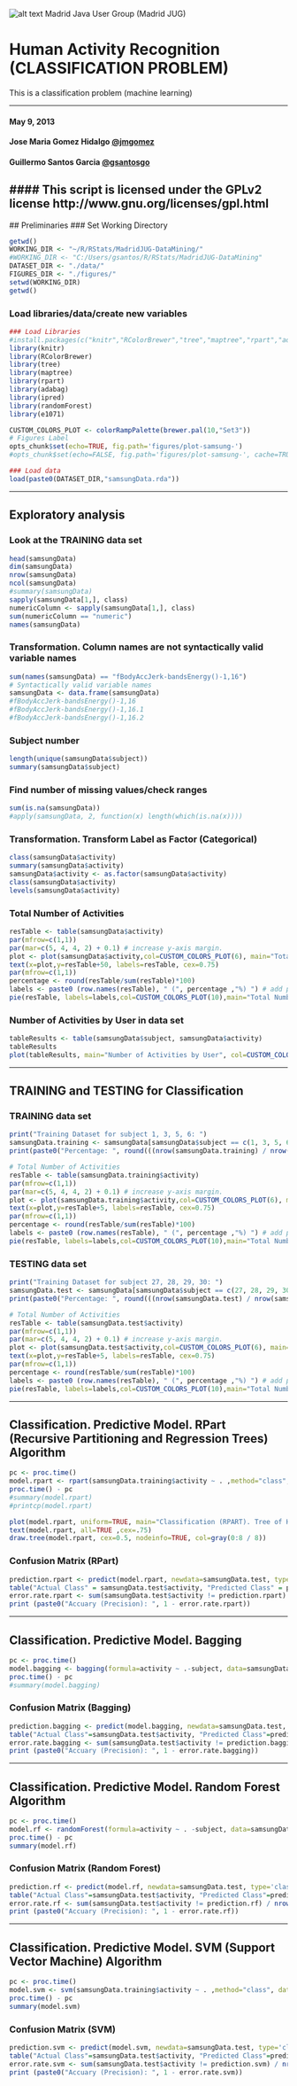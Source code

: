 ![alt text](logo/logoMadridJUG.png) Madrid Java User Group (Madrid JUG)

Human Activity Recognition (CLASSIFICATION PROBLEM)
========================================================
This is a classification problem (machine learning)

******
#### May 9, 2013
#### Jose Maria Gomez Hidalgo [@jmgomez](http://twitter.com/jmgomez)
#### Guillermo Santos Garcia [@gsantosgo](http://twitter.com/gsantosgo)
#### This script is licensed under the GPLv2 license http://www.gnu.org/licenses/gpl.html
----------------------------------------------------------------

 
## Preliminaries
### Set Working Directory
```r
getwd()
WORKING_DIR <- "~/R/RStats/MadridJUG-DataMining/" 
#WORKING_DIR <- "C:/Users/gsantos/R/RStats/MadridJUG-DataMining"
DATASET_DIR <- "./data/"
FIGURES_DIR <- "./figures/"
setwd(WORKING_DIR)
getwd()
```

### Load libraries/data/create new variables

```r
### Load Libraries 
#install.packages(c("knitr","RColorBrewer","tree","maptree","rpart","adabag","ipred","randomForest","e1071")) 
library(knitr)
library(RColorBrewer)
library(tree) 
library(maptree)
library(rpart)
library(adabag)
library(ipred)
library(randomForest)
library(e1071)

CUSTOM_COLORS_PLOT <- colorRampPalette(brewer.pal(10,"Set3"))
# Figures Label
opts_chunk$set(echo=TRUE, fig.path='figures/plot-samsung-')
#opts_chunk$set(echo=FALSE, fig.path='figures/plot-samsung-', cache=TRUE)

### Load data
load(paste0(DATASET_DIR,"samsungData.rda"))

```     
     
------

## Exploratory analysis

### Look at the TRAINING data set 

```r
head(samsungData)
dim(samsungData)
nrow(samsungData)
ncol(samsungData)
#summary(samsungData)
sapply(samsungData[1,], class)
numericColumn <- sapply(samsungData[1,], class)
sum(numericColumn == "numeric")
names(samsungData)
```

### Transformation. Column names are not syntactically valid variable names
```r
sum(names(samsungData) == "fBodyAccJerk-bandsEnergy()-1,16")
# Syntactically valid variable names 
samsungData <- data.frame(samsungData)
#fBodyAccJerk-bandsEnergy()-1,16
#fBodyAccJerk-bandsEnergy()-1,16.1
#fBodyAccJerk-bandsEnergy()-1,16.2 
```

### Subject number 
```r
length(unique(samsungData$subject))
summary(samsungData$subject)
```

### Find number of missing values/check ranges
```r
sum(is.na(samsungData))
#apply(samsungData, 2, function(x) length(which(is.na(x))))
```

### Transformation. Transform Label as Factor (Categorical) 
```r
class(samsungData$activity)
summary(samsungData$activity)
samsungData$activity <- as.factor(samsungData$activity)
class(samsungData$activity)
levels(samsungData$activity)
```

### Total Number of Activities
```r
resTable <- table(samsungData$activity)
par(mfrow=c(1,1))
par(mar=c(5, 4, 4, 2) + 0.1) # increase y-axis margin.
plot <- plot(samsungData$activity,col=CUSTOM_COLORS_PLOT(6), main="Total Number of Activities", ylim=c(0,1500), ylab="Examples Number")
text(x=plot,y=resTable+50, labels=resTable, cex=0.75)
par(mfrow=c(1,1))
percentage <- round(resTable/sum(resTable)*100)
labels <- paste0 (row.names(resTable), " (", percentage ,"%) ") # add percents to labels
pie(resTable, labels=labels,col=CUSTOM_COLORS_PLOT(10),main="Total Number of Activities")
```

### Number of Activities by User in data set
```r
tableResults <- table(samsungData$subject, samsungData$activity)
tableResults
plot(tableResults, main="Number of Activities by User", col=CUSTOM_COLORS_PLOT(10))
```

------

## TRAINING and TESTING for Classification 

### TRAINING data set 
```r
print("Training Dataset for subject 1, 3, 5, 6: ")
samsungData.training <- samsungData[samsungData$subject == c(1, 3, 5, 6), ]
print(paste0("Percentage: ", round(((nrow(samsungData.training) / nrow(samsungData)) * 100),2), "%"))

# Total Number of Activities
resTable <- table(samsungData.training$activity)
par(mfrow=c(1,1))
par(mar=c(5, 4, 4, 2) + 0.1) # increase y-axis margin.
plot <- plot(samsungData.training$activity,col=CUSTOM_COLORS_PLOT(6), main="Total Number of Activities (Training Data Set)", ylim=c(0,max(resTable)+10), ylab="Examples Number")
text(x=plot,y=resTable+5, labels=resTable, cex=0.75)
par(mfrow=c(1,1))
percentage <- round(resTable/sum(resTable)*100)
labels <- paste0 (row.names(resTable), " (", percentage ,"%) ") # add percents to labels
pie(resTable, labels=labels,col=CUSTOM_COLORS_PLOT(10),main="Total Number of Activities (Training Data Set")
```

### TESTING data set 
```r
print("Training Dataset for subject 27, 28, 29, 30: ")
samsungData.test <- samsungData[samsungData$subject == c(27, 28, 29, 30), ]
print(paste0("Percentage: ", round(((nrow(samsungData.test) / nrow(samsungData)) * 100),2), "%"))

# Total Number of Activities
resTable <- table(samsungData.test$activity)
par(mfrow=c(1,1))
par(mar=c(5, 4, 4, 2) + 0.1) # increase y-axis margin.
plot <- plot(samsungData.test$activity,col=CUSTOM_COLORS_PLOT(6), main="Total Number of Activities (Testing Data Set)", ylim=c(0,max(resTable)+10), ylab="Examples Number")
text(x=plot,y=resTable+5, labels=resTable, cex=0.75)
par(mfrow=c(1,1))
percentage <- round(resTable/sum(resTable)*100)
labels <- paste0 (row.names(resTable), " (", percentage ,"%) ") # add percents to labels
pie(resTable, labels=labels,col=CUSTOM_COLORS_PLOT(10),main="Total Number of Activities (Testing Data Set)")
```

------

## Classification. Predictive Model. RPart (Recursive Partitioning and Regression Trees) Algorithm 

```r
pc <- proc.time()
model.rpart <- rpart(samsungData.training$activity ~ . ,method="class", data=samsungData.training)
proc.time() - pc
#summary(model.rpart)
#printcp(model.rpart)

plot(model.rpart, uniform=TRUE, main="Classification (RPART). Tree of Human Activity Recognition")
text(model.rpart, all=TRUE ,cex=.75)
draw.tree(model.rpart, cex=0.5, nodeinfo=TRUE, col=gray(0:8 / 8))
```

### Confusion Matrix (RPart)
```r
prediction.rpart <- predict(model.rpart, newdata=samsungData.test, type='class')
table("Actual Class" = samsungData.test$activity, "Predicted Class" = prediction.rpart)
error.rate.rpart <- sum(samsungData.test$activity != prediction.rpart) / nrow(samsungData.test)
print (paste0("Accuary (Precision): ", 1 - error.rate.rpart))
```


------

## Classification. Predictive Model. Bagging 

```r
pc <- proc.time()
model.bagging <- bagging(formula=activity ~ .-subject, data=samsungData.training,coob=TRUE)
proc.time() - pc
#summary(model.bagging)
```

### Confusion Matrix (Bagging)
```r
prediction.bagging <- predict(model.bagging, newdata=samsungData.test, type='class')
table("Actual Class"=samsungData.test$activity, "Predicted Class"=prediction.bagging)
error.rate.bagging <- sum(samsungData.test$activity != prediction.bagging) / nrow(samsungData.test)
print (paste0("Accuary (Precision): ", 1 - error.rate.bagging))
```


------

## Classification. Predictive Model. Random Forest  Algorithm 

```r
pc <- proc.time()
model.rf <- randomForest(formula=activity ~ . -subject, data=samsungData.training)    
proc.time() - pc
summary(model.rf)

```

### Confusion Matrix (Random Forest)
```r
prediction.rf <- predict(model.rf, newdata=samsungData.test, type='class')
table("Actual Class"=samsungData.test$activity, "Predicted Class"=prediction.rf)
error.rate.rf <- sum(samsungData.test$activity != prediction.rf) / nrow(samsungData.test)
print (paste0("Accuary (Precision): ", 1 - error.rate.rf))
```


------

## Classification. Predictive Model. SVM (Support Vector Machine) Algorithm 

```r
pc <- proc.time()
model.svm <- svm(samsungData.training$activity ~ . ,method="class", data=samsungData.training)
proc.time() - pc
summary(model.svm)

```

### Confusion Matrix (SVM)
```r
prediction.svm <- predict(model.svm, newdata=samsungData.test, type='class')
table("Actual Class"=samsungData.test$activity, "Predicted Class"=prediction.svm)
error.rate.svm <- sum(samsungData.test$activity != prediction.svm) / nrow(samsungData.test)
print (paste0("Accuary (Precision): ", 1 - error.rate.svm))
```